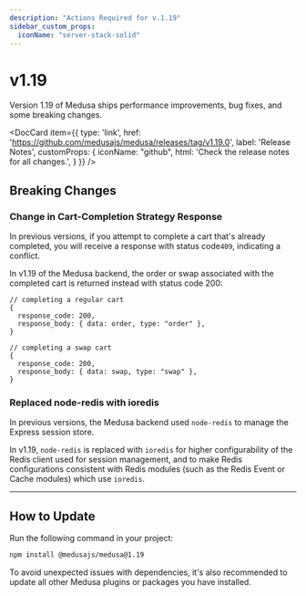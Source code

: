 ```yaml
---
description: "Actions Required for v.1.19"
sidebar_custom_props:
  iconName: "server-stack-solid"
---
```


# v1.19

Version 1.19 of Medusa ships performance improvements, bug fixes, and some breaking changes.

<DocCard item={{
  type: 'link',
  href: 'https://github.com/medusajs/medusa/releases/tag/v1.19.0',
  label: 'Release Notes',
  customProps: {
    iconName: "github",
    html: 'Check the release notes for all changes.',
  }
}} />

## Breaking Changes

### Change in Cart-Completion Strategy Response

In previous versions, if you attempt to complete a cart that's already completed, you will receive a response with status code`409`, indicating a conflict.

In v1.19 of the Medusa backend, the order or swap associated with the completed cart is returned instead with status code 200:

```
// completing a regular cart
{
  response_code: 200,
  response_body: { data: order, type: "order" },
}

// completing a swap cart
{
  response_code: 200,
  response_body: { data: swap, type: "swap" },
}
```

### Replaced node-redis with ioredis

In previous versions, the Medusa backend used `node-redis` to manage the Express session store.

In v1.19, `node-redis` is replaced with `ioredis` for higher configurability of the Redis client used for session management, and to make Redis configurations consistent with Redis modules (such as the Redis Event or Cache modules) which use `ioredis`.

---

## How to Update

Run the following command in your project:

```bash npm2yarn
npm install @medusajs/medusa@1.19
```

To avoid unexpected issues with dependencies, it's also recommended to update all other Medusa plugins or packages you have installed.
